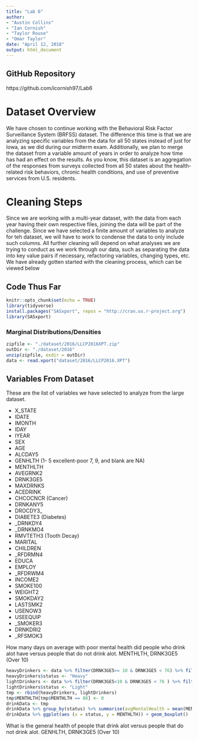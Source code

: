 ---
title: "Lab 6"
author:
- "Austin Collins"
- "Ian Cornish"
- "Taylor Rouse"
- "Omar Taylor"
date: "April 12, 2018"
output: html_document
---

## GitHub Repository
https://github.com/icornish97/Lab6

# Dataset Overview
We have chosen to continue working with the Behavioral Risk Factor Surveillance System (BRFSS) dataset. The difference this time is that we are analyzing specific variables from the data for all 50 states instead of just for Iowa, as we did during our midterm exam. Additionally, we plan to merge the dataset from a variable amount of years in order to analyze how time has had an effect on the results. As you know, this dataset is an aggregation of the responses from surveys collected from all 50 states about the health-related risk behaviors, chronic health conditions, and use of preventive services from U.S. residents.

# Cleaning Steps
Since we are working with a multi-year dataset, with the data from each year having their own respective files, joining the data will be part of the challenge. Since we have selected a finite amount of variables to analyze for teh dataset, we will have to work to condense the data to only include such columns. All further cleaning will depend on what analyses we are trying to conduct as we work through our data, such as separating the data into key value pairs if necessary, refactoring variables, changing types, etc. We have already gotten started with the cleaning process, which can be viewed below

## Code Thus Far

```{r setup, include=FALSE}
knitr::opts_chunk$set(echo = TRUE)
library(tidyverse)
install.packages("SASxport", repos = "http://cran.us.r-project.org")
library(SASxport)


```

### Marginal Distributions/Densities


```{R, cache = TRUE}
zipfile <- "./dataset/2016/LLCP2016XPT.zip"
outDir <- "./dataset/2016"
unzip(zipfile, exdir = outDir)
data <- read.xport("dataset/2016/LLCP2016.XPT")
```

## Variables From Dataset

These are the list of variables we have selected to analyze from the large dataset.

- X_STATE
- IDATE
- IMONTH
- IDAY 
- IYEAR
- SEX
- AGE
- ALCDAY5
- GENHLTH (1- 5 excellent-poor 7, 9, and blank are NA)
- MENTHLTH
- AVEGRNK2
- DRNK3GE5 
- MAXDRNKS
- ACEDRINK
- CHCOCNCR (Cancer)
- DRNKANY5 
- DROCDY3_
- DIABETE3 (Diabetes) 
- _DRNKDY4
- _DRNKMO4
- RMVTETH3 (Tooth Decay) 
- MARITAL
- CHILDREN
- _RFDRMN4
- EDUCA
- EMPLOY
- _RFDRWM4
- INCOME2
- SMOKE100
- WEIGHT2
- SMOKDAY2
- LASTSMK2
- USENOW3
- USEEQUIP
- _SMOKER3
- DRNKDRI2
- _RFSMOK3 

How many days on average with poor mental health did people who drink alot have versus people that do
not drink alot.
MENTHLTH, DRNK3GE5 (Over 10) 

```{R}
heavyDrinkers <- data %>% filter(DRNK3GE5>= 10 & DRNK3GE5 < 76) %>% filter (MENTHLTH <= 30 | MENTHLTH == 88) %>% select(MENTHLTH) 
heavyDrinkers$status <- "Heavy"
lightDrinkers <- data %>% filter(DRNK3GE5<10 & DRNK3GE5 < 76 ) %>% filter(MENTHLTH<=30 | MENTHLTH == 88) %>% select(MENTHLTH)
lightDrinkers$status <- "Light"
tmp <- rbind(heavyDrinkers, lightDrinkers)
tmp$MENTHLTH[tmp$MENTHLTH == 88] <- 0
drinkData <- tmp
drinkData %>% group_by(status) %>% summarise(avgMentalHealth = mean(MENTHLTH)) 
drinkData %>% ggplot(aes (x = status, y = MENTHLTH)) + geom_boxplot()
```

What is the general health of people that drink alot versus people that do
not drink alot.
GENHLTH, DRNK3GE5 (Over 10) 


